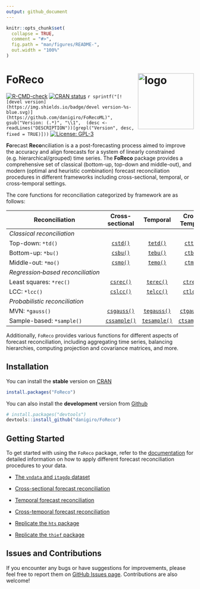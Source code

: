 ```yaml
---
output: github_document
---
```


```r
knitr::opts_chunk$set(
  collapse = TRUE,
  comment = "#>",
  fig.path = "man/figures/README-",
  out.width = "100%"
)
```

# FoReco <img src="man/figures/logo.svg" alt="logo" align="right" width="150" style="border: none; float: right;"/>

[![R-CMD-check](https://github.com/danigiro/FoReco/actions/workflows/R-CMD-check.yaml/badge.svg)](https://github.com/danigiro/FoReco/actions/workflows/R-CMD-check.yaml) 
[![CRAN status](https://www.r-pkg.org/badges/version/FoReco)](https://CRAN.R-project.org/package=FoReco) 
`r sprintf("[![devel version](https://img.shields.io/badge/devel version-%s-blue.svg)](https://github.com/danigiro/FoRecoML)", gsub("Version: (.*)", "\\1",  (desc <- readLines("DESCRIPTION"))[grepl("Version", desc, fixed = TRUE)]))` 
[![License: GPL-3](https://img.shields.io/badge/license-GPL--3-forestgreen.svg)](https://cran.r-project.org/web/licenses/GPL-3)

**Fo**recast **Reco**nciliation is a a post-forecasting process aimed to improve the accuracy and align forecasts for a system of linearly constrained (e.g. hierarchical/grouped) time series. The **FoReco** package provides a comprehensive set of classical (bottom-up, top-down and middle-out), and modern (optimal and heuristic combination) forecast reconciliation procedures in different frameworks including cross-sectional, temporal, or cross-temporal settings.

The core functions for reconciliation categorized by framework are as follows:

| **Reconciliation** | **Cross-sectional** | **Temporal** | **Cross-Temporal** |
|--------|:---:|:---:|:---:|
| *Classical&nbsp;reconciliation* |
| Top-down: `*td()` | [`cstd()`](https://danigiro.github.io/FoReco/reference/cstd.html) | [`tetd()`](https://danigiro.github.io/FoReco/reference/tetd.html) | [`cttd()`](https://danigiro.github.io/FoReco/reference/cttd.html) |
| Bottom-up: `*bu()` | [`csbu()`](https://danigiro.github.io/FoReco/reference/csbu.html) | [`tebu()`](https://danigiro.github.io/FoReco/reference/tebu.html) | [`ctbu()`](https://danigiro.github.io/FoReco/reference/ctbu.html) |
| Middle-out: `*mo()` | [`csmo()`](https://danigiro.github.io/FoReco/reference/csmo.html) | [`temo()`](https://danigiro.github.io/FoReco/reference/temo.html) | [`ctmo()`](https://danigiro.github.io/FoReco/reference/ctmo.html) |
| *Regression&#8209;based&nbsp;reconciliation* |
| Least squares: `*rec()` | [`csrec()`](https://danigiro.github.io/FoReco/reference/csrec.html) | [`terec()`](https://danigiro.github.io/FoReco/reference/terec.html) | [`ctrec()`](https://danigiro.github.io/FoReco/reference/ctrec.html) |
| LCC: `*lcc()` | [`cslcc()`](https://danigiro.github.io/FoReco/reference/cslcc.html) | [`telcc()`](https://danigiro.github.io/FoReco/reference/telcc.html) | [`ctlcc()`](https://danigiro.github.io/FoReco/reference/ctlcc.html) |
| *Probabilistic&nbsp;reconciliation* |
| MVN: `*gauss()` | [`csgauss()`](https://danigiro.github.io/FoReco/reference/csgauss.html) | [`tegauss()`](https://danigiro.github.io/FoReco/reference/tegauss.html) | [`ctgauss()`](https://danigiro.github.io/FoReco/reference/ctgauss.html) |
| Sample-based: `*sample()` | [`cssample()`](https://danigiro.github.io/FoReco/reference/cssample.html) | [`tesample()`](https://danigiro.github.io/FoReco/reference/tesample.html) | [`ctsample()`](https://danigiro.github.io/FoReco/reference/ctsample.html) |


Additionally, `FoReco` provides various functions for different aspects of forecast reconciliation, including aggregating time series, balancing hierarchies, computing projection and covariance matrices, and more.


## Installation

You can install the **stable** version on [CRAN](https://CRAN.R-project.org/package=FoReco)

``` r
install.packages("FoReco")
```

You can also install the **development** version from [Github](https://github.com/danigiro/FoReco)

``` r
# install.packages("devtools")
devtools::install_github("danigiro/FoReco")
```

## Getting Started

To get started with using the `FoReco` package, refer to the [documentation](https://danigiro.github.io/FoReco/) for detailed information on how to apply different forecast reconciliation procedures to your data.

<!-- - [Introduction to `FoReco`](https://danigiro.github.io/FoReco/articles/Introduction-to-FoReco.html) -->
- [The `vndata` and `itagdp` dataset](https://danigiro.github.io/FoReco/articles/Dataset-vndata-and-itagdp.html)
- [Cross-sectional forecast reconciliation](https://danigiro.github.io/FoReco/articles/Cross-sectional-forecast-reconciliation.html)
- [Temporal forecast reconciliation](https://danigiro.github.io/FoReco/articles/Temporal-forecast-reconciliation.html)
- [Cross-temporal forecast reconciliation](https://danigiro.github.io/FoReco/articles/Cross-temporal-forecast-reconciliation.html)

- [Replicate the `hts` package](https://danigiro.github.io/FoReco/articles/Replicate-the-hts-package.html)
- [Replicate the `thief` package](https://danigiro.github.io/FoReco/articles/Replicate-the-thief-package.html)

## Issues and Contributions

If you encounter any bugs or have suggestions for improvements, please feel free to report them on [GitHub Issues page](https://github.com/danigiro/FoReco/issues). Contributions are also welcome!

